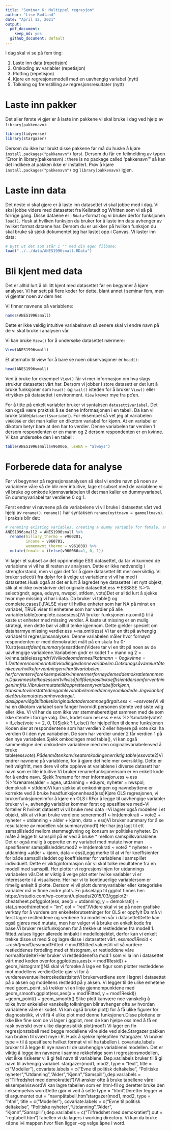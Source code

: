 ```yaml
---
title: "Seminar 6: Multippel regresjon"
author: "Lise Rødland"
date: "April 12, 2021"
output:
  pdf_document: 
    keep_md: yes
  github_document: default
---
```


I dag skal vi se på fem ting:

1. Laste inn data (repetisjon)
2. Omkoding av variabler (repetisjon)
3. Plotting (repetisjon)
4. Kjøre en regresjonsmodell med en uavhengig variabel (nytt)
5. Tolkning og fremstilling av regresjonsresultater (nytt)

# Laste inn pakker
Det aller første vi gjør er å laste inn pakkene vi skal bruke i dag ved hjelp av `library(pakkenavn)`:

```r
library(tidyverse)
library(stargazer)
```

Dersom du ikke har brukt disse pakkene før må du huske å kjøre `install.packages("pakkenavn")` først. Dersom du får en feilmelding av typen "Error in library(pakkenavn) : there is no package called 'pakkenavn'" så kan det indikere at pakken ikke er installert. Prøv å kjøre `install.packages("pakkenavn")` og `library(pakkenavn)` igjen. 

# Laste inn data
Det neste vi skal gjøre er å laste inn datasettet vi skal jobbe med i dag. Vi skal jobbe videre med datasettet fra Kellstedt og Whitten som vi så på forrige gang. Disse dataene er i `Rdata`-format og vi bruker derfor funksjonen `load()`. Husk at hvilken funksjon du bruker for å laste inn data avhenger av hvilket format dataene har. Dersom du er usikker på hvilken funksjon du skal bruke så sjekk dokumentet jeg har lastet opp i Canvas. Vi laster inn data: 

```r
# Bytt ut det som står i "" med din egen filbane:
load("../../data/ANES1996small.RData")
```

# Bli kjent med data 
Det er alltid lurt å bli litt kjent med datasettet før en begynner å kjøre analyser. Vi har sett på flere koder for dette, blant annet i seminar fem, men vi gjentar noen av dem her. 

Vi finner navnene på variablene: 
```r
names(ANES1996small)
```

Dette er ikke veldig intuitive variabelnavn så senere skal vi endre navn på de vi skal bruke i analysen vår. 

Vi kan bruke `View()` for å undersøke datasettet nærmere: 

```r
View(ANES1996small)
```

Et alternativ til view for å bare se noen observasjoner er `head()`:

```r
head(ANES1996small)
```

Ved å bruke for eksempel `View()` får vi mer informasjon om hva slags struktur datasettet vårt har. Dersom vi jobber i store datasett er det lurt å bruke funksjoner som `head()` og `tail()` isteden for å bruker `View()` eller «trykke» på datasettet i environment. `View` krever mye fra pc’en. 

For å titte på enkelt variabler bruker vi syntaksen `datasett$variabel`. Det kan også være praktisk å se denne informasjonen i en tabell. Da kan vi bruke table(`datasett$variabel`). For eksempel så vet jeg at variabelen `v960066` er det man kaller en dikotom variabel for kjønn. At en variabel er dikotom betyr bare at den har to verdier. Denne variabelen tar verdien 1 dersom respondenten er en mann og 2 dersom respondenten er en kvinne. Vi kan undersøke den i en tabell:

```r
table(ANES1996small$v960066, useNA = "always")
```



# Forberede data for analyse
Før vi begynner på regresjonsanalysen så skal vi endre navn på noen av variablene våre så de blir mer intuitive, lage et subset med de variablene vi vil bruke og omkode kjønnsvariabelen til det man kaller en dummyvariabel. En dummyvariabel tar verdiene 0 og 1. 

Først endrer vi navnene på de variabelene vi vil bruke i datasettet vårt ved hjelp av `rename()`. `rename()` har syntaksen `rename(nyttnavn = gammeltnavn)`. I praksis blir det: 



```r
# renaming existing variables, creating a dummy variable for female, and the interactive term
ANES1996small2 = ANES1996small %>%
  rename(hillary_thermo = v960281,
         income = v960701,
         womenmvmt_thermo = v961039) %>%
  mutate(female = ifelse(v960066==1, 0, 1))
```



Vi lager et subset av det opprinnelige ESS datasettet, da tar vi kunmed de variablene vi vil ha til resten av analysen. Dette er ikke nødvendig i strengforstand, men vi gjør det for å gjøre datasettet litt mer oversiktlig. Vi bruker select() fra dplyr for å velge ut variablene vi vil ha med i datasettet.Husk også at det er lurt å lagredet nye datasettet i et nytt objekt, slik at vi ikke overskriver det originale datasettet.ess <-ESS8SE %>% select(gndr, agea, eduyrs, nwspol, stfdem, vote)Det er alltid lurt å sjekke hvor mye missing vi har i data. Da bruker vi table() og complete.cases(),FALSE viser til hvilke enheter som har NA på minst en variabel, TRUE viser til enhetene som har verdier på alle variablertable(complete.cases(ess))Vi bruker funksjonen na.omit() til å kaste ut enheter med missing verdier. Å kaste ut missing er en mulig strategi, men dette bør vi alltid tenke igjennom. Dette gjelder spesielt om dataharmye missing verdier.ess <-na.omit(ess)
Vi tar en titt på avhengig variabel til regresjonsanalysen. Denne variabelen måler hvor fornøyd respondenten er med demokratiet målt på en skala fra 0-10.str(ess$stfdem)summary(ess$stfdem)Videre tar vi en titt på noen av de uavhengige variablene.Variabelen gndr er kodet 1 = mann og 2 = kvinne.table(ess$gndr)Vi vil kode om denne slik at mann = 0 og kvinne = 1. Dette er en noe mer intuitiv koding av denne variabelen. Det kan også være lurt å tenke over hvilke forventninger vi har til variabelen, her forventer vi for eksempel at kvinner er mer fornøyde med demokratiet enn menn. Da kvinne skal kodes som 1 vil vi i så fall få en positiv koeffisient dersom forventningen innfris. Vi bruker mutatetil å opprette en ny variabelfor kjønn, transmutevil erstatte den gamle variabelen med den nye omkodede. Jeg vil anbefale å bruke mutatesom hovedregel, da slipper vi å gå tilbake til originaldata dersom noe går galt.ess <-ess %>%mutate(kjønn = if_else(gndr == 1, 0, 1))Vi bruker if_elseinne i mutate for å kode om variabelen.Koden ovenfor sier: dersom gndr har verdier 1, skal den nye variabelen fåverdien0, dersom gndr har andre verdier får disse verdien 1 i den nye variabelen. Vi sjekkerhvordan vote variabelen er kodet.Denne variabelen har informasjon om respondenten stemte ved forrige valg, og er kodet ja, nei og ikke stemmeberettiget. table(ess$vote)Vi vil ha en dikotom variabel som fanger hvorvidt personen stemte ved siste valg eller ikke. Vi vil har de som ikke var stemmeberettiget sammen med de som ikke stemte i forrige valg. Dvs, kodet som nei.ess <-ess %>%mutate(vote2 = if_else(vote >= 2, 0, 1))Sjekk ?if_else() for hjelpefilen til denne funksjonen
Koden sier at respondentene som har verdien 2 eller høyere på vote skal ha verdien 0 i den nye variabelen. De som har verdier under 2 får verdien 1 på den nye variabelen.Sjekk omkodingen med table(), vi kan også sammenligne den omkodede variablene med den originalevariabelenved å bruke table(ess$vote). På den måten kan vi seat omkodingen er riktig. table(ess$vote2)Vi endrer navnene på variablene, for å gjøre det hele mer oversiktlig. Dette er helt valgfritt, men dere vil ofte oppleve at variablene i diverse datasett har navn som er lite intuitive.Vi bruker renamefunksjonensom er en enkelt kode for å endre navn. Sjekk ?rename for mer informasjon.ess <-ess %>%rename(alder = agea, utdanning = eduyrs, nyheter = nwspol, demokrati = stfdem)Vi kan sjekke at omkodningen og navnebyttene er korrekte ved å bruke headfunksjonenhead(ess)Kjøre  OLS regresjonen, vi brukerfunksjonenlmfor å kjøre en OLS i RFor å legge til uavhengige variabler bruker vi +, avhengig variabler kommer først og spesifiseres med~Vi forteller R hvilket datasett vi vil bruke med data =Vi lagrer også modellen i et objekt, slik at vi kan bruke verdiene seneremod1 <-lm(demokrati ~ vote2 + nyheter + utdanning +
alder + kjønn, data = ess)Vi bruker summary for å se resultatene av modellen vår.summary(mod1) Her har jeg lagt til ett samspillsledd mellom stemmegivning og konsum av politiske nyheter. En måte å legge til samspill på er ved å bruke * mellom samspillsvariablene. Det er også mulig å opprette en ny variabel med mutate hvor man spesifiserer samspillsleddet.mod2 <-lm(demokrati ~ vote2 * nyheter + utdanning +alder + kjønn, data = ess)Legg merke til at vi for koeffisienter for både samspillsleddet og koeffisienter for variablene i samspillet individuelt. Dette er viktiginformasjon når vi skal tolke resultatene fra en modell med samspill. Her plotter vi regresjonslinjen for utdannings variabelen vår.Det er viktig å velge plot etter hvilke variabler vi er interesserte i å visualisere. Her har vi to kontinuerlige variablersom er rimelig enkelt å plotte. Dersom vi vil plott dummyvariabler eller kategoriske variabler må vi finne andre plots. En jukselapp til ggplot finnes her: https://rstudio.com/wp-content/uploads/2015/03/ggplot2-cheatsheet.pdfggplot(ess, aes(x = utdanning, y = demokrati)) + stat_smooth(method = "lm", col = "red")Videre skal vi se på noen grafiske verktøy for å vurdere om enkelteforutsetninger for OLS er oppfylt
Da må vi først lagre restleddene og verdiene fra modellen vår i datasettetDette kan også gjøres med mutate, men her velger vi å bruke en enkelt kode fra base.Vi bruker residfunksjonen for å trekke ut restleddene fra modell 1. fitted.values ligger allerede innbakt i modellobjektet, derfor kan vi enkelt trekke disse ut med $ og lagre disse i datasettet vårt. ess$mod1Resid <-resid(mod1)ess$mod1Fitted <-mod1$fitted.valuesVi vil så vurdere restleddenes fordeling med et histogram, er restleddene våre normalfordelte?Her bruker vi restleddenefra mod 1 som vi la inn i datasettet vårt med koden ovenfor.ggplot(ess,aes(x = mod1Resid)) + geom_histogram()Nå skal vi forsøke å lage en figur som plotter restleddene mot modellens verdierDette gjør vi for å vurdereeventuellhetroskedastisitetVi brukerverdiene som i lagret i datasettet på x aksen og modellens restledd på y aksen. Vi legger til de ulike enhetene med geom_point, så trekker vi en linje gjennompunktene med geom_smooth.ggplot(ess,aes(x = mod1Fitted, y = mod1Resid)) +geom_point() + geom_smooth() Slike plott kanvære noe vanskelig å tolke,hvor enkeleller vanskelig tolkningen blir avhenger ofte av hvordan variablene våre er kodet. Vi kan også bruke plot() for å få ulike figurer for diagnosistikk, vi vil få 4 ulike plot med denne funksjonen.Disse plottene er ikke like fine som de vi lager i ggplot, men de kan hjelpe oss med å få en rask oversikt over ulike diagnosistikk plot(mod1)
Vi lager en fin regresjonstabell med begge modellene våre side ved side.Stargazer pakken kan bruken til svært mye i R. Husk å sjekke hjelepfilen ?stargazer. Vi bruker type = til å spesifisere hvilket format vi vil ha tabellen i. covariate.labels bruker til å legge til nye navn til de uavhengige variablenei modellen. Det er viktig å legge inn navnene i samme rekkefølge som i regresjonsmodellen, vist ikke risikerer vi å gi feil navn til variablene. Dep.var.labels bruker til å gi navn til avhengig variabel. stargazer(mod1, mod2, type = "text", title = c("Modeller"), covariate.labels = c("Evne til politisk deltakelse", "Politiske nyheter","Utdanning","Alder","Kjønn","Samspill"),dep.var.labels = c("Tilfredshet med demokratiet"))Vi ønsker ofte å bruke tabellene våre i eksempelviswordVi kan lagre tabellen som en html-fil og deretter bruke den i eksempelvis wordDette gjør vi ved å sette type = "html",Deretter legger vi til argumentet out = "navnpåtabell.htm"stargazer(mod1, mod2, type = "html", title = c("Modeller"), covariate.labels = c("Evne til politisk deltakelse", "Politiske nyheter","Utdanning","Alder",
"Kjønn","Samspill"),dep.var.labels = c("Tilfredshet med demokratiet"),out = "regtabell.htm")Tabellen vi da lagers i working directory. Vi kan da bruke «åpne i»i mappen hvor filen ligger –og velge åpne i word.